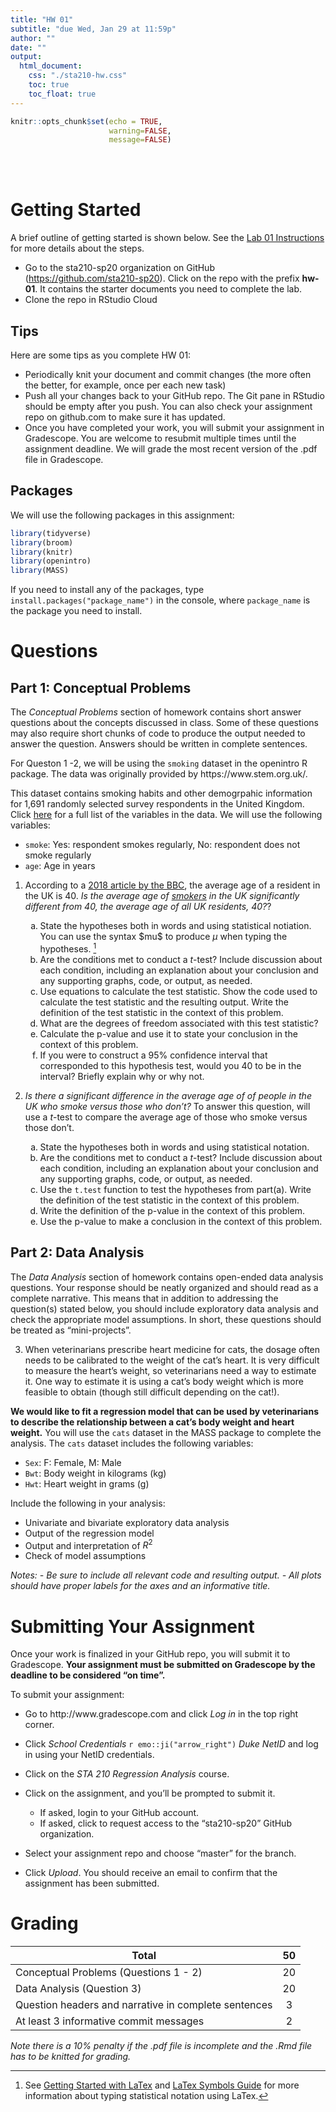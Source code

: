 ```yaml
---
title: "HW 01"
subtitle: "due Wed, Jan 29 at 11:59p"
author: ""
date: ""
output: 
  html_document:
    css: "./sta210-hw.css"
    toc: true
    toc_float: true
---
```


```r
knitr::opts_chunk$set(echo = TRUE,
                      warning=FALSE,
                      message=FALSE)
```
<br><br>

# Getting Started

A brief outline of getting started is shown below. See the [Lab 01 Instructions](https://www2.stat.duke.edu/courses/Spring20/sta210.001/labs/lab-01-review-r.html) for more details about the steps. 

- Go to the sta210-sp20 organization on GitHub ([https://github.com/sta210-sp20](https://github.com/sta210-sp20)). Click on the repo with the prefix **hw-01**. It contains the starter documents you need to complete the lab.
- Clone the repo in RStudio Cloud

## Tips

Here are some tips as you complete HW 01:

- Periodically knit your document and commit changes (the more often the better, for example, once per each new task)
- Push all your changes back to your GitHub repo. The Git pane in RStudio should be empty after you push. You can also check your assignment repo on github.com to make sure it has updated.
- Once you have completed your work, you will submit your assignment in Gradescope. You are welcome to resubmit multiple times until the assignment deadline. We will grade the most recent version of the .pdf file in Gradescope.

## Packages 

We will use the following packages in this assignment: 

```r
library(tidyverse)
library(broom)
library(knitr)
library(openintro)
library(MASS)
```

If you need to install any of the packages, type `install.packages("package_name")` in the console, where `package_name` is the package you need to install. 

# Questions

## Part 1: Conceptual Problems

The *Conceptual Problems* section of homework contains short answer questions about the concepts discussed in class. Some of these questions may also require short chunks of code to produce the output needed to answer the question. Answers should be written in complete sentences.

For Queston 1 -2, we will be using the `smoking` dataset in the openintro R package. The data was originally provided by https://www.stem.org.uk/. 

This dataset contains smoking habits and other demogrpahic information for 1,691 randomly selected survey respondents in the United Kingdom. Click [here](https://www.openintro.org/data/index.php?data=smoking) for a full list of the variables in the data. We will use the following variables: 


- `smoke`: Yes: respondent smokes regularly, No: respondent does not smoke regularly 
- `age`:  Age in years 


1. According to a [2018 article by the BBC](https://www.bbc.com/news/uk-43316697), the average age of a resident in the UK is 40. *Is the average age of <u>smokers</u> in the UK significantly different from 40, the average age of all UK residents, 40?*?

    a. State the hypotheses both in words and using statistical notiation.  You can use the syntax \$mu\$ to produce $\mu$ when typing the hypotheses. ^[See [Getting Started with LaTex](https://artofproblemsolving.com/wiki/index.php/LaTeX:LaTeX_on_AoPS#Getting_Started_with_LaTeX) and [LaTex Symbols Guide](https://artofproblemsolving.com/wiki/index.php/LaTeX:Symbols#Greek_Letters) for more information about typing statistical notation using LaTex.]
    b. Are the conditions met to conduct a *t*-test? Include discussion about each condition, including an explanation about your conclusion and any supporting graphs, code, or output, as needed.
    c. Use equations to calculate the test statistic. Show the code used to calculate the test statistic and the resulting output. Write the definition of the test statistic in the context of this problem. 
    d. What are the degrees of freedom associated with this test statistic?
    e. Calculate the p-value and use it to state your conclusion in the context of this problem. 
    f. If you were to construct a 95% confidence interval that corresponded to this hypothesis test, would you 40 to be in the interval? Briefly explain why or why not.


2. *Is there a significant difference in the average age of of people in the UK who smoke versus those who don't?* To answer this question, will use a *t*-test to compare the average age of those who smoke versus those don't. 

    a. State the hypotheses both in words and using statistical notation.
    b. Are the conditions met to conduct a *t*-test? Include discussion about each condition, including an explanation about your conclusion and any supporting graphs, code, or output, as needed.
    c. Use the `t.test` function to test the hypotheses from part(a). Write the definition of the test statistic in the context of this problem. 
    d. Write the definition of the p-value in the context of this problem.
    e. Use the p-value to make a conclusion in the context of this problem. 


## Part 2: Data Analysis

The *Data Analysis* section of homework contains open-ended data analysis questions. Your response should be neatly organized and should read as a complete narrative. This means that in addition to addressing the question(s) stated below, you should include exploratory data analysis and check the appropriate model assumptions. In short, these questions should be treated as "mini-projects".

3. When veterinarians prescribe heart medicine for cats, the dosage often needs to be calibrated to the weight of the cat's heart. It is very difficult to measure the heart's weight, so veterinarians need a way to estimate it. One way to estimate it is using a cat's body weight which is more feasible to obtain (though still difficult depending on the cat!).

**We would like to fit a regression model that can be used by veterinarians to describe the relationship between a cat's body weight and heart weight.** You will use the `cats` dataset in the MASS package to complete the analysis. The `cats` dataset includes the following variables: 

- `Sex`: F: Female, M: Male
- `Bwt`: Body weight in kilograms (kg) 
- `Hwt`: Heart weight in grams (g) 

Include the following in your analysis: 

- Univariate and bivariate exploratory data analysis
- Output of the regression model 
- Output and interpretation of $R^2$
- Check of model assumptions 
  
*Notes:* 
*- Be sure to include all relevant code and resulting output.*
*- All plots should have proper labels for the axes and an informative title.* 

# Submitting Your Assignment

Once your work is finalized in your GitHub repo, you will submit it to Gradescope. **Your assignment must be submitted on Gradescope by the deadline to be considered "on time".**

To submit your assignment: 

- Go to http://www.gradescope.com and click *Log in* in the top right corner. 

- Click *School Credentials* `r emo::ji("arrow_right")` *Duke NetID* and log in using your NetID credentials.

- Click on the *STA 210 Regression Analysis* course. 

- Click on the assignment, and you'll be prompted to submit it.
    - If asked, login to your GitHub account.
    - If asked, click to request access to the "sta210-sp20" GitHub organization. 
  
- Select your assignment repo and choose "master" for the branch. 

- Click *Upload*. You should receive an email to confirm that the assignment has been submitted.


# Grading

| **Total** | **50** |
|-------------------------------------------------------------|:--:|
| Conceptual Problems (Questions 1 - 2) | 20 |
| Data Analysis (Question 3) | 20 |
| Question headers and narrative in complete sentences| 3 	|
| At least 3 informative commit messages 	| 2 	|


*Note there is a 10% penalty if the .pdf file is incomplete and the .Rmd file has to be knitted for grading.*

